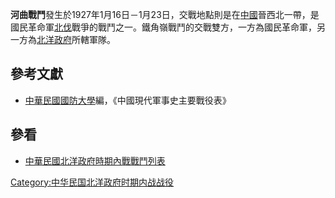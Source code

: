 {{Expand|time=2008-02-22}}
{{Infobox Military Conflict|
campaign=|
image=|
caption=|
conflict=河曲戰鬥|
date=1927年1月16日－1月23日|
place=[[中國|中國]]晉西北|
result=北洋政府所轄部隊之36旅於16日攻擊後即撤去，次日復增數旅回攻，23日始向樓溝堡退去|
combatant1=[[國民革命軍|國民革命軍]]騎六師|
combatant2=奉軍15軍之36旅| 
commander1=[[楊兆林|楊兆林]]|
commander2=[[白又琳|白又琳]]|
strength1=|
strength2=|
casualties1=|
casualties2=|
}}
'''河曲戰鬥'''發生於1927年1月16日－1月23日，交戰地點則是在[[中國|中國]]晉西北一帶，是國民革命軍[[北伐|北伐]]戰爭的戰鬥之一。鐵角嶺戰鬥的交戰雙方，一方為國民革命軍，另一方為[[北洋政府|北洋政府]]所轄軍隊。

==參考文獻==
*[[中華民國|中華民國]][[國防大學_(臺灣)|國防大學]]編，《中國現代軍事史主要戰役表》
==參看==
*[[中華民國北洋政府時期內戰戰鬥列表|中華民國北洋政府時期內戰戰鬥列表]]
[[Category:中华民国北洋政府时期内战战役|Category:中华民国北洋政府时期内战战役]]